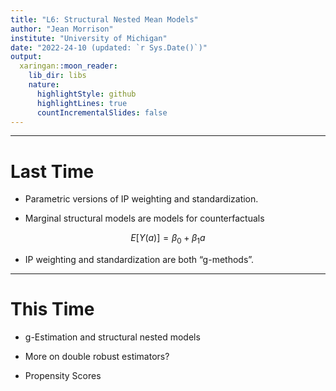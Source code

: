 ```yaml
---
title: "L6: Structural Nested Mean Models"
author: "Jean Morrison"
institute: "University of Michigan"
date: "2022-24-10 (updated: `r Sys.Date()`)"
output:
  xaringan::moon_reader:
    lib_dir: libs
    nature:
      highlightStyle: github
      highlightLines: true
      countIncrementalSlides: false
---
```


$\newcommand{\ci}{\perp\!\!\!\perp}$

---

# Last Time

- Parametric versions of IP weighting and standardization.

- Marginal structural models are models for counterfactuals 

$$
E[Y(a)] = \beta_0 + \beta_1 a
$$

- IP weighting and standardization are both "g-methods".

---

# This Time

- g-Estimation and structural nested models

- More on double robust estimators?

- Propensity Scores
